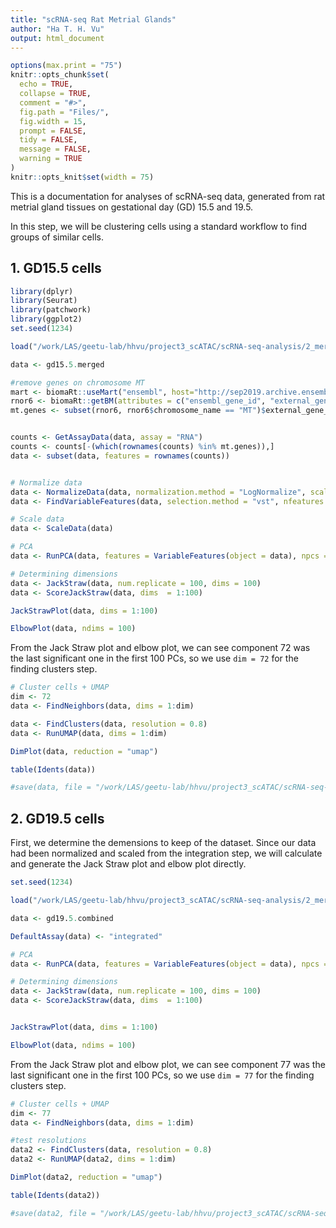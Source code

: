 ```yaml
---
title: "scRNA-seq Rat Metrial Glands"
author: "Ha T. H. Vu"
output: html_document
---
```

  
```r
options(max.print = "75")
knitr::opts_chunk$set(
  echo = TRUE,
  collapse = TRUE,
  comment = "#>",
  fig.path = "Files/",
  fig.width = 15,
  prompt = FALSE,
  tidy = FALSE,
  message = FALSE,
  warning = TRUE
)
knitr::opts_knit$set(width = 75)
```
This is a documentation for analyses of scRNA-seq data, generated from rat metrial gland tissues on gestational day (GD) 15.5 and 19.5. <br>

In this step, we will be clustering cells using a standard workflow to find groups of similar cells.

## 1. GD15.5 cells

```r
library(dplyr)
library(Seurat)
library(patchwork)
library(ggplot2)
set.seed(1234)

load("/work/LAS/geetu-lab/hhvu/project3_scATAC/scRNA-seq-analysis/2_mergedSamples/gd15.5.RNAmerged.rda")

data <- gd15.5.merged

#remove genes on chromosome MT
mart <- biomaRt::useMart("ensembl", host="http://sep2019.archive.ensembl.org", dataset = "rnorvegicus_gene_ensembl") #to make sure that we use the correct version of Ensembl
rnor6 <- biomaRt::getBM(attributes = c("ensembl_gene_id", "external_gene_name", "chromosome_name", "start_position", "end_position", "strand", "gene_biotype"), mart = mart) #build attribute table
mt.genes <- subset(rnor6, rnor6$chromosome_name == "MT")$external_gene_name


counts <- GetAssayData(data, assay = "RNA")
counts <- counts[-(which(rownames(counts) %in% mt.genes)),]
data <- subset(data, features = rownames(counts))


# Normalize data
data <- NormalizeData(data, normalization.method = "LogNormalize", scale.factor = 10000)
data <- FindVariableFeatures(data, selection.method = "vst", nfeatures = 2000)

# Scale data
data <- ScaleData(data)

# PCA
data <- RunPCA(data, features = VariableFeatures(object = data), npcs = 100)

# Determining dimensions
data <- JackStraw(data, num.replicate = 100, dims = 100)
data <- ScoreJackStraw(data, dims  = 1:100)

JackStrawPlot(data, dims = 1:100)

ElbowPlot(data, ndims = 100)
```
From the Jack Straw plot and elbow plot, we can see component 72 was the last significant one in the first 100 PCs, so we use `dim = 72` for the finding clusters step.

```r
# Cluster cells + UMAP
dim <- 72
data <- FindNeighbors(data, dims = 1:dim)

data <- FindClusters(data, resolution = 0.8)
data <- RunUMAP(data, dims = 1:dim)

DimPlot(data, reduction = "umap")

table(Idents(data))

#save(data, file = "/work/LAS/geetu-lab/hhvu/project3_scATAC/scRNA-seq-analysis/3_cluster_DEG/rmChrMTgenes/GD15.5/gd15.5_res0.8.rda")
```

## 2. GD19.5 cells
First, we determine the demensions to keep of the dataset. Since our data had been normalized and scaled from the integration step, we will calculate and generate the Jack Straw plot and elbow plot directly.
```r
set.seed(1234)

load("/work/LAS/geetu-lab/hhvu/project3_scATAC/scRNA-seq-analysis/2_mergedSamples/integrationGD19.5/rmChrMTgenes/gd19.5-4-5-6-7.integrated.rda")

data <- gd19.5.combined

DefaultAssay(data) <- "integrated"

# PCA
data <- RunPCA(data, features = VariableFeatures(object = data), npcs = 100)

# Determining dimensions
data <- JackStraw(data, num.replicate = 100, dims = 100)
data <- ScoreJackStraw(data, dims  = 1:100)


JackStrawPlot(data, dims = 1:100)

ElbowPlot(data, ndims = 100)
```

From the Jack Straw plot and elbow plot, we can see component 77 was the last significant one in the first 100 PCs, so we use `dim = 77` for the finding clusters step.

```r
# Cluster cells + UMAP
dim <- 77
data <- FindNeighbors(data, dims = 1:dim)

#test resolutions
data2 <- FindClusters(data, resolution = 0.8)
data2 <- RunUMAP(data2, dims = 1:dim)

DimPlot(data2, reduction = "umap")

table(Idents(data2))

#save(data2, file = "/work/LAS/geetu-lab/hhvu/project3_scATAC/scRNA-seq-analysis/3_cluster_DEG/rmChrMTgenes/GD19.5/gd19.5-4-5-6-7_res0.8.rda")
```